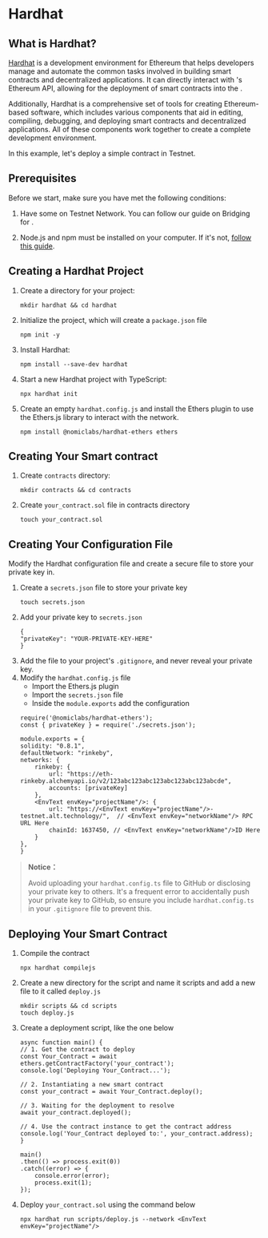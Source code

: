 
# Hardhat

## What is Hardhat?

[Hardhat](https://hardhat.org/) is a development environment for Ethereum that helps developers manage and automate the common tasks involved in building smart contracts and decentralized applications. It can directly interact with <EnvText envKey="networkName"/>'s Ethereum API, allowing for the deployment of smart contracts into the <EnvText envKey="networkName"/>.

Additionally, Hardhat is a comprehensive set of tools for creating Ethereum-based software, which includes various components that aid in editing, compiling, debugging, and deploying smart contracts and decentralized applications. All of these components work together to create a complete development environment.

In this example, let's deploy a simple contract in <EnvText envKey="projectName"/> Testnet.

## Prerequisites

Before we start, make sure you have met the following conditions:

1. Have some <EnvText envKey="symbolTestnet"/> on <EnvText envKey="projectName"/> Testnet Network. You can follow our guide on <EnvLink envKey="bridegeDepositUrl">Bridging for <EnvText envKey="networkName"/></EnvLink>.

2. Node.js and npm must be installed on your computer. If it's not, [follow this guide](https://nodejs.org/en).

## Creating a Hardhat Project

1. Create a directory for your project:
    ```
    mkdir hardhat && cd hardhat
    ```
2. Initialize the project, which will create a `package.json` file
    ```
    npm init -y
    ```

3. Install Hardhat:
    ```
    npm install --save-dev hardhat
    ```
4. Start a new Hardhat project with TypeScript:
    ```
    npx hardhat init
    ```
5. Create an empty `hardhat.config.js` and install the Ethers plugin to use the Ethers.js library to interact with the network.
    ```
    npm install @nomiclabs/hardhat-ethers ethers
    ```

## Creating Your Smart contract

1. Create `contracts` directory:
    ```
    mkdir contracts && cd contracts
    ```
2. Create `your_contract.sol` file in contracts directory
    ```
    touch your_contract.sol
    ```

## Creating Your Configuration File

Modify the Hardhat configuration file and create a secure file to store your private key in.

1. Create a `secrets.json` file to store your private key
    ```
    touch secrets.json
    ```
2. Add your private key to `secrets.json`
    ```
    {
    "privateKey": "YOUR-PRIVATE-KEY-HERE"
    }
    ```
3. Add the file to your project's `.gitignore`, and never reveal your private key.
4. Modify the `hardhat.config.js` file
    - Import the Ethers.js plugin
    - Import the `secrets.json` file
    - Inside the `module.exports` add the <EnvText envKey="networkName"/> configuration
    ```
    require('@nomiclabs/hardhat-ethers');
    const { privateKey } = require('./secrets.json');
    
    module.exports = {
    solidity: "0.8.1",
    defaultNetwork: "rinkeby",
    networks: {
        rinkeby: {
            url: "https://eth-rinkeby.alchemyapi.io/v2/123abc123abc123abc123abc123abcde",
            accounts: [privateKey]
        },
        <EnvText envKey="projectName"/>: {
            url: "https://<EnvText envKey="projectName"/>-testnet.alt.technology/",  // <EnvText envKey="networkName"/> RPC URL Here
            chainId: 1637450, // <EnvText envKey="networkName"/>ID Here
        }
    },
    }
    ```

> **Notice：**
>
> Avoid uploading your `hardhat.config.ts` file to GitHub or disclosing your private key to others. It's a frequent error to accidentally push your private key to GitHub, so ensure you include `hardhat.config.ts` in your `.gitignore` file to prevent this.


## Deploying Your Smart Contract

1. Compile the contract
    ```
    npx hardhat compilejs
    ```
2. Create a new directory for the script and name it scripts and add a new file to it called `deploy.js`
    ```
    mkdir scripts && cd scripts
    touch deploy.js
    ```
3. Create a deployment script, like the one below
    ```
    async function main() {
    // 1. Get the contract to deploy
    const Your_Contract = await ethers.getContractFactory('your_contract');
    console.log('Deploying Your_Contract...');
    
    // 2. Instantiating a new smart contract
    const your_contract = await Your_Contract.deploy();
    
    // 3. Waiting for the deployment to resolve
    await your_contract.deployed();
    
    // 4. Use the contract instance to get the contract address
    console.log('Your_Contract deployed to:', your_contract.address);
    }
    
    main()
    .then(() => process.exit(0))
    .catch((error) => {
        console.error(error);
        process.exit(1);
    });
    ```
4. Deploy `your_contract.sol` using the command below
    ```
    npx hardhat run scripts/deploy.js --network <EnvText envKey="projectName"/>
    ```
